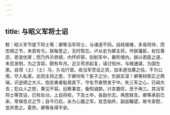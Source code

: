 ```yaml
---
---
---
```

title: 与昭义军将士诏
---



敕：昭义军节度下将士等：卿等当军将士，与诸道不同。自经艰难，多易将帅，而忠顺之节，未尝有亏。朕每思之，无时暂忘。卢从史为卿主将，作朕藩臣，权位尊崇，恩宠优厚；而乃外示恭顺，内怀奸邪，刻削军中，暴殄境内。朕以君臣之道，未忍发明，为之含容，颇有年月。近又苟求起复，请讨恒州，与贼通谋，为国生患。自领（土）〔士〕马，久屯行营。收当军赏设之资，加本道刍粟之估，不为公用，尽入私家。此则主将之恩，于卿何有？臣子之分，负朕实深！卿等辩邪正之两端，识逆顺之大义。抱忠勇者耻居其下，守名节者愤发于中。失三军之心，已闻大去；犯众人之怒，果见不容。远察事宜，备知诚款。兴言嘉叹，至于再三。其当军将士等赏设，已有处分。上自将校，下及士卒，各励尔志。再思朕言。卿等承前已来，常保忠贞之节；自今已后，永为心腹之军。宜念始终，副兹瞩望。故令宣慰，宜并悉之。夏热，卿等各得平安。